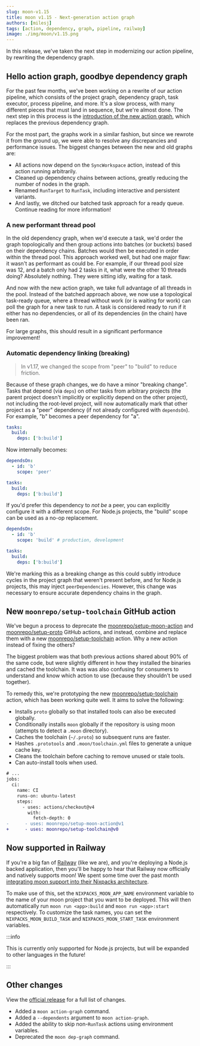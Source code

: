 ```yaml
---
slug: moon-v1.15
title: moon v1.15 - Next-generation action graph
authors: [milesj]
tags: [action, dependency, graph, pipeline, railway]
image: ./img/moon/v1.15.png
---
```


In this release, we've taken the next step in modernizing our action pipeline, by rewriting the
dependency graph.

<!--truncate-->

## Hello action graph, goodbye dependency graph

For the past few months, we've been working on a rewrite of our action pipeline, which consists of
the project graph, dependency graph, task executor, process pipeline, and more. It's a slow process,
with many different pieces that must land in sequence, but we're almost done. The next step in this
process is the [introduction of the new action graph](/docs/how-it-works/action-graph), which
replaces the previous dependency graph.

For the most part, the graphs work in a similar fashion, but since we rewrote it from the ground up,
we were able to resolve any discrepancies and performance issues. The biggest changes between the
new and old graphs are:

- All actions now depend on the `SyncWorkspace` action, instead of this action running arbitrarily.
- Cleaned up dependency chains between actions, greatly reducing the number of nodes in the graph.
- Renamed `RunTarget` to `RunTask`, including interactive and persistent variants.
- And lastly, we ditched our batched task approach for a ready queue. Continue reading for more
  information!

### A new performant thread pool

In the old dependency graph, when we'd execute a task, we'd order the graph topologically and then
group actions into batches (or buckets) based on their dependency chains. Batches would then be
executed in order within the thread pool. This approach worked well, but had one major flaw: it
wasn't as performant as could be. For example, if our thread pool size was 12, and a batch only had
2 tasks in it, what were the other 10 threads doing? Absolutely nothing. They were sitting idly,
waiting for a task.

And now with the new action graph, we take full advantage of all threads in the pool. Instead of the
batched approach above, we now use a topological task-ready queue, where a thread without work (or
is waiting for work) can poll the graph for a new task to run. A task is considered ready to run if
it either has no dependencies, or all of its dependencies (in the chain) have been ran.

For large graphs, this should result in a significant performance improvement!

### Automatic dependency linking (breaking)

> In v1.17, we changed the scope from "peer" to "build" to reduce friction.

Because of these graph changes, we do have a minor "breaking change". Tasks that depend (via `deps`)
on other tasks from arbitrary projects (the parent project doesn't implicitly or explicitly depend
on the other project), not including the root-level project, will now automatically mark that other
project as a "peer" dependency (if not already configured with `dependsOn`). For example, "b"
becomes a peer dependency for "a".

```yaml title="a/moon.yml"
tasks:
  build:
    deps: ['b:build']
```

Now internally becomes:

```yaml title="a/moon.yml"
dependsOn:
  - id: 'b'
    scope: 'peer'

tasks:
  build:
    deps: ['b:build']
```

If you'd prefer this dependency to _not be_ a peer, you can explicitly configure it with a different
scope. For Node.js projects, the "build" scope can be used as a no-op replacement.

```yaml title="a/moon.yml"
dependsOn:
  - id: 'b'
    scope: 'build' # production, development

tasks:
  build:
    deps: ['b:build']
```

We're marking this as a breaking change as this could subtly introduce cycles in the project graph
that weren't present before, and for Node.js projects, this may inject `peerDependencies`. However,
this change was necessary to ensure accurate dependency chains in the graph.

## New `moonrepo/setup-toolchain` GitHub action

We've begun a process to deprecate the
[moonrepo/setup-moon-action](https://github.com/moonrepo/setup-moon-action) and
[moonrepo/setup-proto](https://github.com/moonrepo/setup-proto) GitHub actions, and instead, combine
and replace them with a new [moonrepo/setup-toolchain](https://github.com/moonrepo/setup-toolchain)
action. Why a new action instead of fixing the others?

The biggest problem was that both previous actions shared about 90% of the same code, but were
slightly different in how they installed the binaries and cached the toolchain. It was was also
confusing for consumers to understand and know which action to use (because they shouldn't be used
together).

To remedy this, we're prototyping the new
[moonrepo/setup-toolchain](https://github.com/moonrepo/setup-toolchain) action, which has been
working quite well. It aims to solve the following:

- Installs `proto` globally so that installed tools can also be executed globally.
- Conditionally installs `moon` globally if the repository is using moon (attempts to detect a
  `.moon` directory).
- Caches the toolchain (`~/.proto`) so subsequent runs are faster.
- Hashes `.prototools` and `.moon/toolchain.yml` files to generate a unique cache key.
- Cleans the toolchain before caching to remove unused or stale tools.
- Can auto-install tools when used.

```diff
# ...
jobs:
  ci:
    name: CI
    runs-on: ubuntu-latest
    steps:
      - uses: actions/checkout@v4
        with:
          fetch-depth: 0
-      - uses: moonrepo/setup-moon-action@v1
+      - uses: moonrepo/setup-toolchain@v0
```

## Now supported in Railway

If you're a big fan of [Railway](https://railway.app/) (like we are), and you're deploying a Node.js
backed application, then you'll be happy to hear that Railway now officially and natively supports
moon! We spent some time over the past month
[integrating moon support into their Nixpacks architecture](https://nixpacks.com/docs/providers/node).

To make use of this, set the `NIXPACKS_MOON_APP_NAME` environment variable to the name of your moon
project that you want to be deployed. This will then automatically run `moon run <app>:build` and
`moon run <app>:start` respectively. To customize the task names, you can set the
`NIXPACKS_MOON_BUILD_TASK` and `NIXPACKS_MOON_START_TASK` environment variables.

:::info

This is currently only supported for Node.js projects, but will be expanded to other languages in
the future!

:::

## Other changes

View the [official release](https://github.com/moonrepo/moon/releases/tag/v1.15.0) for a full list
of changes.

- Added a `moon action-graph` command.
- Added a `--dependents` argument to `moon action-graph`.
- Added the ability to skip non-`RunTask` actions using environment variables.
- Deprecated the `moon dep-graph` command.
